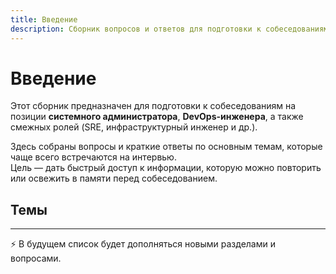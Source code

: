 ```yaml
---
title: Введение
description: Сборник вопросов и ответов для подготовки к собеседованиям на позиции системного администратора и DevOps-инженера
---
```


# Введение

Этот сборник предназначен для подготовки к собеседованиям на позиции **системного администратора**, **DevOps-инженера**, а также смежных ролей (SRE, инфраструктурный инженер и др.).

Здесь собраны вопросы и краткие ответы по основным темам, которые чаще всего встречаются на интервью.  
Цель — дать быстрый доступ к информации, которую можно повторить или освежить в памяти перед собеседованием.

## Темы

<Cards>
	<Card title='Ansible' href='/docs/ansible' />
	<Card title='CI/CD' href='/docs/ci-cd' />
	<Card title='Databases' href='/docs/databases' />
	<Card title='DevOps' href='/docs/devops' />
	<Card title='Git' href='/docs/git' />
	<Card title='Kubernetes' href='/docs/kubernetes' />
	<Card title='Linux' href='/docs/linux' />
	<Card title='Networks' href='/docs/networks' />
	<Card title='Python' href='/docs/python' />
	<Card title='Terraform' href='/docs/terraform' />
</Cards>

---

⚡ В будущем список будет дополняться новыми разделами и вопросами.

